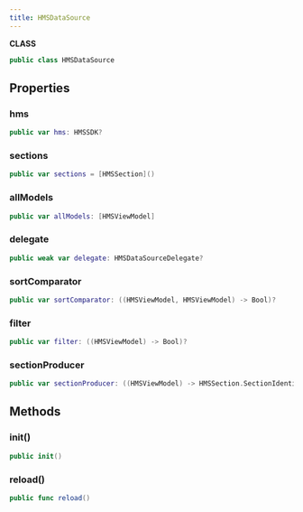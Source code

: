 ```yaml
---
title: HMSDataSource
---
```


**CLASS**

```swift
public class HMSDataSource
```

## Properties

### hms

```swift
public var hms: HMSSDK?
```

### sections

```swift
public var sections = [HMSSection]()
```

### allModels

```swift
public var allModels: [HMSViewModel]
```

### delegate

```swift
public weak var delegate: HMSDataSourceDelegate?
```

### sortComparator

```swift
public var sortComparator: ((HMSViewModel, HMSViewModel) -> Bool)?
```

### filter

```swift
public var filter: ((HMSViewModel) -> Bool)?
```

### sectionProducer

```swift
public var sectionProducer: ((HMSViewModel) -> HMSSection.SectionIdentifier)?
```

## Methods

### init()

```swift
public init()
```

### reload()

```swift
public func reload()
```

